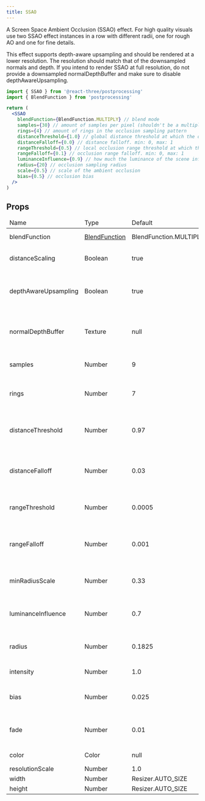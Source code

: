 ```yaml
---
title: SSAO
---
```


A Screen Space Ambient Occlusion (SSAO) effect.
For high quality visuals use two SSAO effect instances in a row with different radii, one for rough AO and one for fine details.

This effect supports depth-aware upsampling and should be rendered at a lower resolution. The resolution should match that of the downsampled normals and depth. If you intend to render SSAO at full resolution, do not provide a downsampled normalDepthBuffer and make sure to disable depthAwareUpsampling.

```jsx
import { SSAO } from '@react-three/postprocessing'
import { BlendFunction } from 'postprocessing'

return (
  <SSAO
    blendFunction={BlendFunction.MULTIPLY} // blend mode
    samples={30} // amount of samples per pixel (shouldn't be a multiple of the ring count)
    rings={4} // amount of rings in the occlusion sampling pattern
    distanceThreshold={1.0} // global distance threshold at which the occlusion effect starts to fade out. min: 0, max: 1
    distanceFalloff={0.0} // distance falloff. min: 0, max: 1
    rangeThreshold={0.5} // local occlusion range threshold at which the occlusion starts to fade out. min: 0, max: 1
    rangeFalloff={0.1} // occlusion range falloff. min: 0, max: 1
    luminanceInfluence={0.9} // how much the luminance of the scene influences the ambient occlusion
    radius={20} // occlusion sampling radius
    scale={0.5} // scale of the ambient occlusion
    bias={0.5} // occlusion bias
  />
)
```

## Props

<table class="params">
  <thead>
    <tr>
      <td>Name</td>
      <td>Type</td>
      <td>Default</td>
      <td>Description</td>
    </tr>
  </thead>
  <tbody>
    <tr>
      <td>blendFunction</td>
      <td>
        <a href="https://vanruesc.github.io/postprocessing/public/docs/variable/index.html#static-variable-BlendFunction">
          BlendFunction
        </a>
      </td>
      <td>BlendFunction.MULTIPLY</td>
      <td>The blend function of this effect.</td>
    </tr>
    <tr>
      <td>distanceScaling</td>
      <td>Boolean</td>
      <td>true</td>
      <td>Enables or disables distance-based radius scaling.</td>
    </tr>
    <tr>
      <td>depthAwareUpsampling</td>
      <td>Boolean</td>
      <td>true</td>
      <td>
        Enables or disables depth-aware upsampling. Has no effect if WebGL 2 is not supported.
      </td>
    </tr>
    <tr>
      <td>normalDepthBuffer</td>
      <td>Texture</td>
      <td>null</td>
      <td>
        A texture that contains downsampled scene normals and depth. See
        <a href="https://vanruesc.github.io/postprocessing/public/docs/class/src/passes/DepthDownsamplingPass.js~DepthDownsamplingPass.html">
          DepthDownsamplingPass
        </a>.
      </td>
    </tr>
    <tr>
      <td>samples</td>
      <td>Number</td>
      <td>9</td>
      <td>The amount of samples per pixel. Should not be a multiple of the ring count.</td>
    </tr>
    <tr>
      <td>rings</td>
      <td>Number</td>
      <td>7</td>
      <td>
        The amount of spiral turns in the occlusion sampling pattern. Should be a prime number.
      </td>
    </tr>
    <tr>
      <td>distanceThreshold</td>
      <td>Number</td>
      <td>0.97</td>
      <td>
        A global distance threshold at which the occlusion effect starts to fade out. Range [0.0,
        1.0].
      </td>
    </tr>
    <tr>
      <td>distanceFalloff</td>
      <td>Number</td>
      <td>0.03</td>
      <td>
        The distance falloff. Influences the smoothness of the overall occlusion cutoff. Range [0.0,
        1.0].
      </td>
    </tr>
    <tr>
      <td>rangeThreshold</td>
      <td>Number</td>
      <td>0.0005</td>
      <td>
        A local occlusion range threshold at which the occlusion starts to fade out. Range [0.0,
        1.0].
      </td>
    </tr>
    <tr>
      <td>rangeFalloff</td>
      <td>Number</td>
      <td>0.001</td>
      <td>
        The occlusion range falloff. Influences the smoothness of the proximity cutoff. Range [0.0,
        1.0].
      </td>
    </tr>
    <tr>
      <td>minRadiusScale</td>
      <td>Number</td>
      <td>0.33</td>
      <td>The minimum radius scale. Has no effect if distance scaling is disabled.</td>
    </tr>
    <tr>
      <td>luminanceInfluence</td>
      <td>Number</td>
      <td>0.7</td>
      <td>Determines how much the luminance of the scene influences the ambient occlusion.</td>
    </tr>
    <tr>
      <td>radius</td>
      <td>Number</td>
      <td>0.1825</td>
      <td>
        The occlusion sampling radius, expressed as a resolution independent scale. Range [1e-6,
        1.0].
      </td>
    </tr>
    <tr>
      <td>intensity</td>
      <td>Number</td>
      <td>1.0</td>
      <td>The intensity of the ambient occlusion.</td>
    </tr>
    <tr>
      <td>bias</td>
      <td>Number</td>
      <td>0.025</td>
      <td>An occlusion bias. Eliminates artifacts caused by depth discontinuities.</td>
    </tr>
    <tr>
      <td>fade</td>
      <td>Number</td>
      <td>0.01</td>
      <td>Influences the smoothness of the shadows. A lower value results in higher contrast.</td>
    </tr>
    <tr>
      <td>color</td>
      <td>Color</td>
      <td>null</td>
      <td>The color of the ambient occlusion.</td>
    </tr>
    <tr>
      <td>resolutionScale</td>
      <td>Number</td>
      <td>1.0</td>
      <td>The resolution scale.</td>
    </tr>
    <tr>
      <td>width</td>
      <td>Number</td>
      <td>Resizer.AUTO_SIZE</td>
      <td>The render width.</td>
    </tr>
    <tr>
      <td>height</td>
      <td>Number</td>
      <td>Resizer.AUTO_SIZE</td>
      <td>The render height.</td>
    </tr>
  </tbody>
</table>
